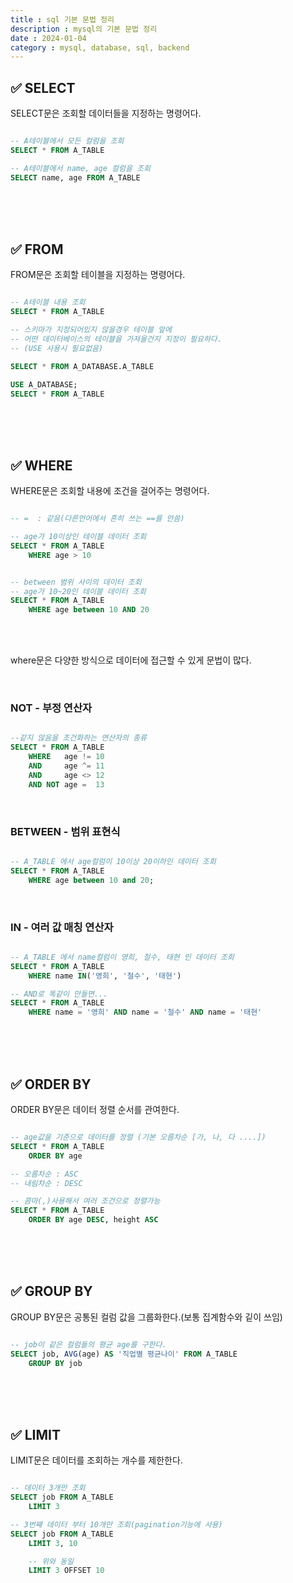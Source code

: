 ---
title : sql 기본 문법 정리
description : mysql의 기본 문법 정리
date : 2024-01-04
category : mysql, database, sql, backend
---

## ✅ SELECT

SELECT문은 조회할 데이터들을 지정하는 명령어다.
```sql

-- A테이블에서 모든 컬럼을 조회
SELECT * FROM A_TABLE

-- A테이블에서 name, age 컬럼을 조회
SELECT name, age FROM A_TABLE

```

<br />
<br />
<br />

## ✅ FROM

FROM문은 조회할 테이블을 지정하는 명령어다.

```sql

-- A테이블 내용 조회
SELECT * FROM A_TABLE

-- 스키마가 지정되어있지 않을경우 테이블 앞에 
-- 어떤 데이터베이스의 테이블을 가져올건지 지정이 필요하다.
-- (USE 사용시 필요없음)

SELECT * FROM A_DATABASE.A_TABLE

USE A_DATABASE;
SELECT * FROM A_TABLE

```

<br />
<br />
<br />

## ✅ WHERE

WHERE문은 조회할 내용에 조건을 걸어주는 명령어다.

```sql

-- =  : 같음(다른언어에서 흔히 쓰는 ==를 안씀)

-- age가 10이상인 테이블 데이터 조회
SELECT * FROM A_TABLE
    WHERE age > 10


-- between 범위 사이의 데이터 조회
-- age가 10~20인 테이블 데이터 조회
SELECT * FROM A_TABLE
    WHERE age between 10 AND 20

```

<br />
<br />

where문은 다양한 방식으로 데이터에 접근할 수 있게 문법이 많다.


<br />

### NOT - 부정 연산자

```sql

--같지 않음을 조건화하는 연산자의 종류
SELECT * FROM A_TABLE
    WHERE   age != 10
    AND     age ^= 11
    AND     age <> 12
    AND NOT age =  13

```

<br />

### BETWEEN - 범위 표현식

```sql

-- A_TABLE 에서 age컬럼이 10이상 20이하인 데이터 조회
SELECT * FROM A_TABLE 
	WHERE age between 10 and 20;

```

<br />

### IN - 여러 값 매칭 연산자

```sql

-- A_TABLE 에서 name컬럼이 영희, 철수, 태현 인 데이터 조회
SELECT * FROM A_TABLE 
	WHERE name IN('영희', '철수', '태현')

-- AND로 똑같이 만들면...
SELECT * FROM A_TABLE 
	WHERE name = '영희' AND name = '철수' AND name = '태현'


```

<br />
<br />
<br />

## ✅ ORDER BY

ORDER BY문은 데이터 정렬 순서를 관여한다.

```sql

-- age값을 기준으로 데이터를 정렬 (기본 오름차순 [가, 나, 다 ....])
SELECT * FROM A_TABLE
    ORDER BY age

-- 오름차순 : ASC
-- 내림차순 : DESC

-- 콤마(,)사용해서 여러 조건으로 정렬가능
SELECT * FROM A_TABLE
    ORDER BY age DESC, height ASC

```

<br />
<br />
<br />

## ✅ GROUP BY 

GROUP BY문은 공통된 컬럼 값을 그룹화한다.(보통 집계함수와 깉이 쓰임)

```sql

-- job이 같은 컬럼들의 평균 age를 구한다.
SELECT job, AVG(age) AS '직업별 평균나이' FROM A_TABLE
    GROUP BY job

```

<br />
<br />
<br />

## ✅ LIMIT 

LIMIT문은 데이터를 조회하는 개수를 제한한다.

```sql

-- 데이터 3개만 조회
SELECT job FROM A_TABLE
    LIMIT 3

-- 3번째 데이터 부터 10개만 조회(pagination기능에 사용)
SELECT job FROM A_TABLE
    LIMIT 3, 10   

    -- 위와 동일
    LIMIT 3 OFFSET 10 


```